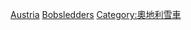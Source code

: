 {{Fooian fooers|Profession=雪車運動員|Nationality=奧地利人|Country=奧地利|Supercategory=運動員}}
{{Commons category|Bobsledders from Austria}}
[[Category:各國雪車運動員|Austria]]
[[Category:奧地利運動員|Bobsledders]]
[[Category:奧地利雪車|Category:奧地利雪車]]